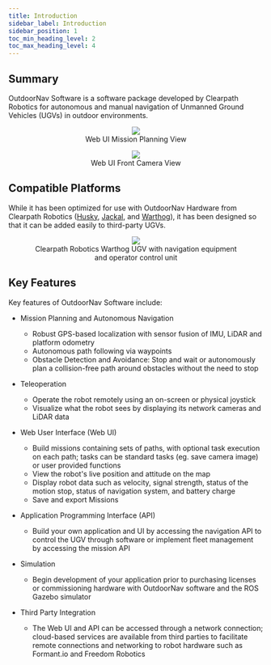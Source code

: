 ```yaml
---
title: Introduction
sidebar_label: Introduction
sidebar_position: 1
toc_min_heading_level: 2
toc_max_heading_level: 4
---
```


## Summary

OutdoorNav Software is a software package developed by Clearpath
Robotics for autonomous and manual navigation of Unmanned Ground
Vehicles (UGVs) in outdoor environments.

<center>
  <figure>
    <img src="/img/outdoornav_images/ui_waypoint_panel.png" />
    <figcaption>Web UI Mission Planning View</figcaption>
  </figure>
</center>

<center>
  <figure>
    <img src="/img/outdoornav_images/ui_front_camera-0_8_0.png" />
    <figcaption>Web UI Front Camera View</figcaption>
  </figure>
</center>

## Compatible Platforms

While it has been optimized for use with OutdoorNav Hardware from
Clearpath Robotics
([Husky](https://clearpathrobotics.com/husky-unmanned-ground-vehicle-robot/),
[Jackal](https://clearpathrobotics.com/jackal-small-unmanned-ground-vehicle/),
and
[Warthog](https://clearpathrobotics.com/warthog-unmanned-ground-vehicle-robot/)),
it has been designed so that it can be added easily to third-party UGVs.

<center>
  <figure>
    <img src="/img/outdoornav_images/outdoornav-package.png" />
    <figcaption>Clearpath Robotics Warthog UGV with navigation equipment and operator control unit</figcaption>
  </figure>
</center>

## Key Features

Key features of OutdoorNav Software include:

- Mission Planning and Autonomous Navigation

  - Robust GPS-based localization with sensor fusion of IMU, LiDAR
    and platform odometry
  - Autonomous path following via waypoints
  - Obstacle Detection and Avoidance: Stop and wait or
    autonomously plan a collision-free path around obstacles
    without the need to stop

- Teleoperation

  - Operate the robot remotely using an on-screen or physical
    joystick
  - Visualize what the robot sees by displaying its network
    cameras and LiDAR data

- Web User Interface (Web UI)

  - Build missions containing sets of paths, with optional task
    execution on each path; tasks can be standard tasks (eg. save
    camera image) or user provided functions
  - View the robot's live position and attitude on the map
  - Display robot data such as velocity, signal strength, status
    of the motion stop, status of navigation system, and battery charge
  - Save and export Missions

- Application Programming Interface (API)

  - Build your own application and UI by accessing the navigation
    API to control the UGV through software or implement fleet
    management by accessing the mission API

- Simulation

  - Begin development of your application prior to purchasing
    licenses or commissioning hardware with OutdoorNav software and
    the ROS Gazebo simulator

- Third Party Integration

  - The Web UI and API can be accessed through a network connection;
    cloud-based services are available from third parties to
    facilitate remote connections and networking to robot hardware
    such as Formant.io and Freedom Robotics
